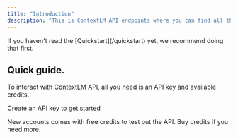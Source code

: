 ```yaml
---
title: "Introduction"
description: "This is ContextLM API endpoints where you can find all the available endpoints for the ContextLM API."
---
```


<Note>
  If you haven't read the [Quickstart](/quickstart) yet, we recommend doing that
  first.
</Note>

## Quick guide.

To interact with ContextLM API, all you need is an API key and available credits.

<CardGroup>

<Card title="Create an API Key" icon="key" href="https://contextlm.ai/profile">
  Create an API key to get started
</Card>

<Card
  title="Get credit"
  icon="credit-card"
  href="https://contextlm.ai/subscription">
  New accounts comes with free credits to test out the API. Buy credits if you
  need more.
</Card>

</CardGroup>
